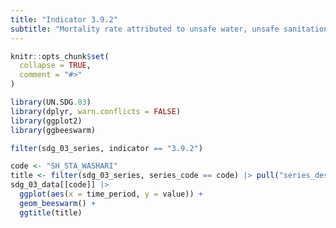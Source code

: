 ```yaml
---
title: "Indicator 3.9.2"
subtitle: "Mortality rate attributed to unsafe water, unsafe sanitation and lack of hygiene (exposure to unsafe Water, Sanitation and Hygiene for All (WASH) services)"
---
```


```r
knitr::opts_chunk$set(
  collapse = TRUE,
  comment = "#>"
)
```

```r
library(UN.SDG.03)
library(dplyr, warn.conflicts = FALSE)
library(ggplot2)
library(ggbeeswarm)

filter(sdg_03_series, indicator == "3.9.2")
```

```r
code <- "SH_STA_WASHARI"
title <- filter(sdg_03_series, series_code == code) |> pull("series_description")
sdg_03_data[[code]] |>
  ggplot(aes(x = time_period, y = value)) +
  geom_beeswarm() +
  ggtitle(title)
```
